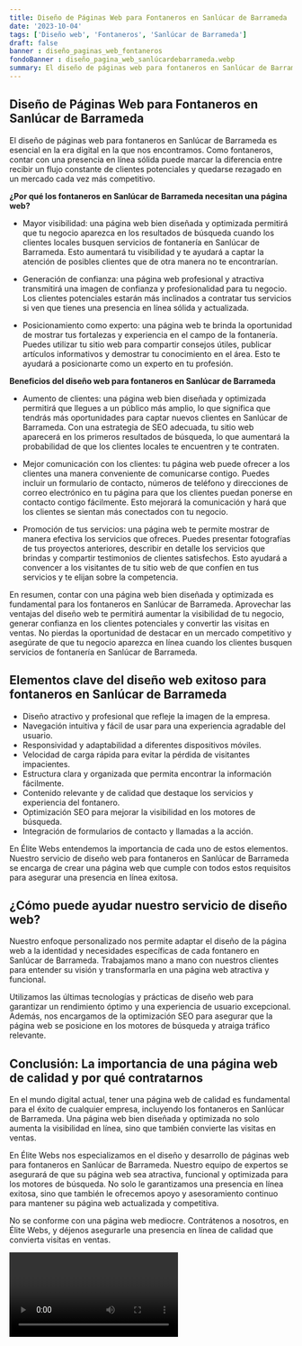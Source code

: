 ```yaml
---
title: Diseño de Páginas Web para Fontaneros en Sanlúcar de Barrameda
date: '2023-10-04'
tags: ['Diseño web', 'Fontaneros', 'Sanlúcar de Barrameda']
draft: false
banner : diseño_paginas_web_fontaneros
fondoBanner : diseño_pagina_web_sanlúcardebarrameda.webp
summary: El diseño de páginas web para fontaneros en Sanlúcar de Barrameda es esencial en la era digital en la que nos encontramos. Como fontaneros, contar con una presencia en línea sólida puede marcar la diferencia entre recibir un flujo constante de clientes potenciales y quedarse rezagado en un mercado cada vez más competitivo.
---
```


## Diseño de Páginas Web para Fontaneros en Sanlúcar de Barrameda

El diseño de páginas web para fontaneros en Sanlúcar de Barrameda es esencial en la era digital en la que nos encontramos. Como fontaneros, contar con una presencia en línea sólida puede marcar la diferencia entre recibir un flujo constante de clientes potenciales y quedarse rezagado en un mercado cada vez más competitivo.

**¿Por qué los fontaneros en Sanlúcar de Barrameda necesitan una página web?**

- Mayor visibilidad: una página web bien diseñada y optimizada permitirá que tu negocio aparezca en los resultados de búsqueda cuando los clientes locales busquen servicios de fontanería en Sanlúcar de Barrameda. Esto aumentará tu visibilidad y te ayudará a captar la atención de posibles clientes que de otra manera no te encontrarían.

- Generación de confianza: una página web profesional y atractiva transmitirá una imagen de confianza y profesionalidad para tu negocio. Los clientes potenciales estarán más inclinados a contratar tus servicios si ven que tienes una presencia en línea sólida y actualizada.

- Posicionamiento como experto: una página web te brinda la oportunidad de mostrar tus fortalezas y experiencia en el campo de la fontanería. Puedes utilizar tu sitio web para compartir consejos útiles, publicar artículos informativos y demostrar tu conocimiento en el área. Esto te ayudará a posicionarte como un experto en tu profesión.

**Beneficios del diseño web para fontaneros en Sanlúcar de Barrameda**

- Aumento de clientes: una página web bien diseñada y optimizada permitirá que llegues a un público más amplio, lo que significa que tendrás más oportunidades para captar nuevos clientes en Sanlúcar de Barrameda. Con una estrategia de SEO adecuada, tu sitio web aparecerá en los primeros resultados de búsqueda, lo que aumentará la probabilidad de que los clientes locales te encuentren y te contraten.

- Mejor comunicación con los clientes: tu página web puede ofrecer a los clientes una manera conveniente de comunicarse contigo. Puedes incluir un formulario de contacto, números de teléfono y direcciones de correo electrónico en tu página para que los clientes puedan ponerse en contacto contigo fácilmente. Esto mejorará la comunicación y hará que los clientes se sientan más conectados con tu negocio.

- Promoción de tus servicios: una página web te permite mostrar de manera efectiva los servicios que ofreces. Puedes presentar fotografías de tus proyectos anteriores, describir en detalle los servicios que brindas y compartir testimonios de clientes satisfechos. Esto ayudará a convencer a los visitantes de tu sitio web de que confíen en tus servicios y te elijan sobre la competencia.

En resumen, contar con una página web bien diseñada y optimizada es fundamental para los fontaneros en Sanlúcar de Barrameda. Aprovechar las ventajas del diseño web te permitirá aumentar la visibilidad de tu negocio, generar confianza en los clientes potenciales y convertir las visitas en ventas. No pierdas la oportunidad de destacar en un mercado competitivo y asegúrate de que tu negocio aparezca en línea cuando los clientes busquen servicios de fontanería en Sanlúcar de Barrameda.

<GifSeo />

<Cta />

## Elementos clave del diseño web exitoso para fontaneros en Sanlúcar de Barrameda
- Diseño atractivo y profesional que refleje la imagen de la empresa.
- Navegación intuitiva y fácil de usar para una experiencia agradable del usuario.
- Responsividad y adaptabilidad a diferentes dispositivos móviles.
- Velocidad de carga rápida para evitar la pérdida de visitantes impacientes.
- Estructura clara y organizada que permita encontrar la información fácilmente.
- Contenido relevante y de calidad que destaque los servicios y experiencia del fontanero.
- Optimización SEO para mejorar la visibilidad en los motores de búsqueda.
- Integración de formularios de contacto y llamadas a la acción.

En Élite Webs entendemos la importancia de cada uno de estos elementos. Nuestro servicio de diseño web para fontaneros en Sanlúcar de Barrameda se encarga de crear una página web que cumple con todos estos requisitos para asegurar una presencia en línea exitosa.

## ¿Cómo puede ayudar nuestro servicio de diseño web?
Nuestro enfoque personalizado nos permite adaptar el diseño de la página web a la identidad y necesidades específicas de cada fontanero en Sanlúcar de Barrameda. Trabajamos mano a mano con nuestros clientes para entender su visión y transformarla en una página web atractiva y funcional.

Utilizamos las últimas tecnologías y prácticas de diseño web para garantizar un rendimiento óptimo y una experiencia de usuario excepcional. Además, nos encargamos de la optimización SEO para asegurar que la página web se posicione en los motores de búsqueda y atraiga tráfico relevante.

## Conclusión: La importancia de una página web de calidad y por qué contratarnos
En el mundo digital actual, tener una página web de calidad es fundamental para el éxito de cualquier empresa, incluyendo los fontaneros en Sanlúcar de Barrameda. Una página web bien diseñada y optimizada no solo aumenta la visibilidad en línea, sino que también convierte las visitas en ventas.

En Élite Webs nos especializamos en el diseño y desarrollo de páginas web para fontaneros en Sanlúcar de Barrameda. Nuestro equipo de expertos se asegurará de que su página web sea atractiva, funcional y optimizada para los motores de búsqueda. No solo le garantizamos una presencia en línea exitosa, sino que también le ofrecemos apoyo y asesoramiento continuo para mantener su página web actualizada y competitiva.

No se conforme con una página web mediocre. Contrátenos a nosotros, en Élite Webs, y déjenos asegurarle una presencia en línea de calidad que convierta visitas en ventas.

<Video />

<CtaBot job='Fontaneros' city='Sanlúcar de Barrameda'/>

<Gmaps query='Sanlúcar de Barrameda+españa+maps' />